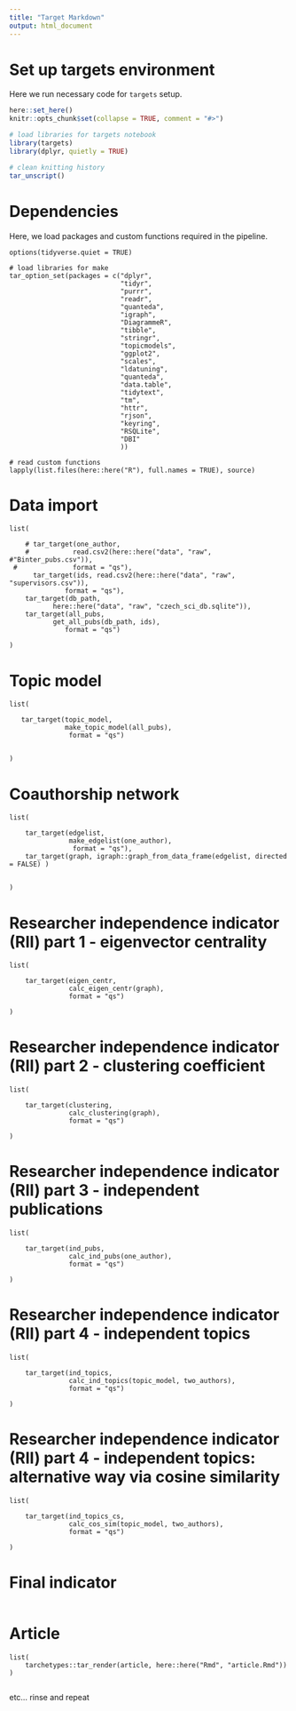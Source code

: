 ```yaml
---
title: "Target Markdown"
output: html_document
---
```


# Set up targets environment

Here we run necessary code for `targets` setup.

```r
here::set_here()
knitr::opts_chunk$set(collapse = TRUE, comment = "#>")

# load libraries for targets notebook
library(targets)
library(dplyr, quietly = TRUE)

# clean knitting history
tar_unscript()
```

# Dependencies

Here, we load packages and custom functions required in the pipeline.

```targets
options(tidyverse.quiet = TRUE)

# load libraries for make
tar_option_set(packages = c("dplyr",
                            "tidyr",
                            "purrr",
                            "readr",
                            "quanteda",
                            "igraph",
                            "DiagrammeR",
                            "tibble",
                            "stringr",
                            "topicmodels",
                            "ggplot2",
                            "scales",
                            "ldatuning",
                            "quanteda",
                            "data.table",
                            "tidytext",
                            "tm",
                            "httr",
                            "rjson",
                            "keyring",
                            "RSQLite",
                            "DBI"
                            ))

# read custom functions
lapply(list.files(here::here("R"), full.names = TRUE), source)
```

# Data import

```targets
list(
    
    # tar_target(one_author,
    #           read.csv2(here::here("data", "raw",    #"Binter_pubs.csv")),
 #              format = "qs"),
      tar_target(ids, read.csv2(here::here("data", "raw", "supervisors.csv")),
              format = "qs"),
    tar_target(db_path,
           here::here("data", "raw", "czech_sci_db.sqlite")),
    tar_target(all_pubs,
           get_all_pubs(db_path, ids), 
              format = "qs")
    
)
```

# Topic model

```targets
list(
    
   tar_target(topic_model, 
              make_topic_model(all_pubs),
               format = "qs")
    
    
)
```

# Coauthorship network

```targets

list(
    
    tar_target(edgelist,
               make_edgelist(one_author),
                format = "qs"),
    tar_target(graph, igraph::graph_from_data_frame(edgelist, directed = FALSE) )
    
    
)

```

# Researcher independence indicator (RII) part 1 - eigenvector centrality

```targets

list(
    
    tar_target(eigen_centr,
               calc_eigen_centr(graph), 
               format = "qs")
    
)

```

# Researcher independence indicator (RII) part 2 - clustering coefficient

```targets

list(
    
    tar_target(clustering,
               calc_clustering(graph), 
               format = "qs")
    
)

```

# Researcher independence indicator (RII) part 3 - independent publications

```targets

list(
    
    tar_target(ind_pubs,
               calc_ind_pubs(one_author), 
               format = "qs")
    
)

```

# Researcher independence indicator (RII) part 4 - independent topics

```targets

list(
    
    tar_target(ind_topics,
               calc_ind_topics(topic_model, two_authors), 
               format = "qs")
    
)

```

# Researcher independence indicator (RII) part 4 - independent topics: alternative way via cosine similarity

```targets

list(
    
    tar_target(ind_topics_cs,
               calc_cos_sim(topic_model, two_authors), 
               format = "qs")
    
)

```

# Final indicator

```r




```
# Article

```targets
list(
    tarchetypes::tar_render(article, here::here("Rmd", "article.Rmd"))
)


```

etc... rinse and repeat
